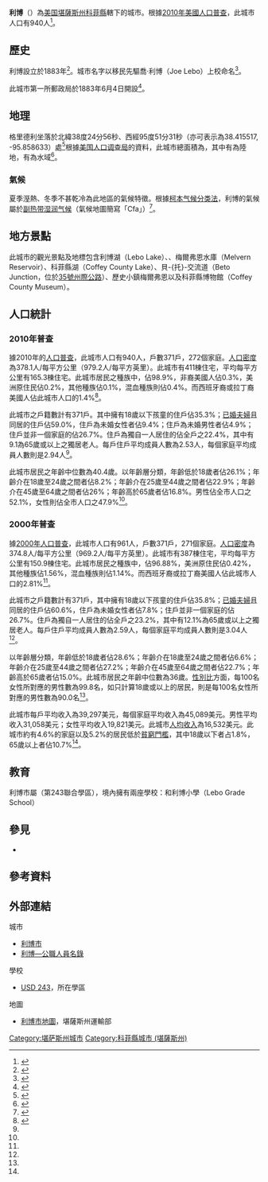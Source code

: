 {{noteTA
|G1=USState
}}
{{Infobox settlement
|name = 利博
|native_name = Lebo
|settlement_type = [[城市|城市]]
|nickname = 
|motto =
|image_skyline = Aerial view of Lebo Kansas 9-14-2014.JPG
|image_caption = 利博航空照（攝於2014年） 
|image_flag = 
|image_seal =
|image_map = Coffey_County_Kansas_Incorporated_and_Unincorporated_areas_Lebo_Highlighted.svg
|map_caption = 利博於[[科菲縣_(堪薩斯州)|科菲縣]]及[[堪薩斯州|堪薩斯州]]之地理位置
|image_map1 = Map of Coffey Co, Ks, USA.png
|map_caption1 = {{le|堪薩斯州運輸部|Kansas Department of Transportation}}的[[科菲縣_(堪薩斯州)|科菲縣]]地圖（[[:File:Kansas_official_transportation_map_legend.png|圖例]]）
|subdivision_type = [[世界政區索引|國家]]
|subdivision_name = [[美国|美国]]
|subdivision_type1 = [[美國行政區劃|州]]
|subdivision_name1 = [[堪薩斯州|堪薩斯州]]
|subdivision_type2 = [[堪萨斯州行政区划|縣]]
|subdivision_name2 = [[科菲縣_(堪薩斯州)|科菲縣]]
|government_footnotes = 
|government_type = 
|leader_title = 
|leader_name = 
|leader_title1 = 
|leader_name1 = 
|established_title = 
|established_date =
|area_footnotes = <ref name ="Gazetteer files"/>
|area_total_sq_mi = 1.05
|area_land_sq_mi = 0.96
|area_water_sq_mi = 0.09
|area_total_km2 = 2.72
|area_land_km2 = 2.49
|area_water_km2 = 0.23
|population_as_of = [[2010年美國人口普查|2010]]
|population_est = 930
|pop_est_as_of = 2012<ref name="2012 Pop Estimate">{{cite web|title=Population Estimates|url=http://www.census.gov/popest/data/cities/totals/2012/SUB-EST2012.html|publisher=[[美国人口调查局|美国人口调查局]]|accessdate=2013-05-29|archive-url=https://www.webcitation.org/6HQu4Spqa?url=http://www.census.gov/popest/data/cities/totals/2012/SUB-EST2012.html|archive-date=2013-06-17|dead-url=yes}}</ref>
|population_total = 940
|population_footnotes = <ref name ="FactFinder"/>
|population_density_sq_mi = auto
|population_density_km2 = auto
|timezone = [[北美中部时区|CST]]
|utc_offset = -6
|timezone_DST = CDT
|utc_offset_DST = -5
|elevation_footnotes = 
|elevation_m = 357
|elevation_ft = 1171
|latd = 38 |latm = 24 |lats = 56 |latNS = N
|longd = 95 |longm = 51 |longs = 31 |longEW = W
|coordinates_type = region:US_type:city
|coordinates_display = title
|postal_code_type = [[美國郵區編號|郵區編號]]
|postal_code = 66856
|area_code = [[電話區號620|620]]
|blank_name = [[聯邦資料處理標準|FIPS代碼]]
|blank_info = 20-39125 <ref name="GR2">{{cite web|url=http://factfinder2.census.gov|publisher=[[美国人口调查局|美国人口调查局]]|accessdate=2008-01-31|title=American FactFinder|archive-date=2013-09-11|archive-url=https://web.archive.org/web/20130911234518/http://factfinder2.census.gov/|dead-url=no}}</ref>
|blank1_name = [[地名信息系统|GNIS編號]]
|blank1_info = 0477548 <ref name="GR3">{{cite web|url=http://geonames.usgs.gov|accessdate=2008-01-31|title=US Board on Geographic Names|publisher=[[美國地質調查局|美國地質調查局]]|date=2007-10-25|archive-date=2012-02-26|archive-url=https://www.webcitation.org/65jET5cdV?url=http://geonames.usgs.gov/|dead-url=no}}</ref>
|website = [http://www.LeboKS.org/ LeboKS.org]
|footnotes = 
}}

'''利博'''（{{lang|en|'''Lebo'''}}）為[[美国|美国]][[堪薩斯州|堪薩斯州]][[科菲縣_(堪薩斯州)|科菲縣]]轄下的城市。根據[[2010年美國人口普查|2010年美國人口普查]]，此城市人口有940人<ref name="Census2010">{{cite web|title=2010 City Population and Housing Occupancy Status|url=http://factfinder2.census.gov/faces/tableservices/jsf/pages/productview.xhtml?pid=DEC_10_PL_GCTPL2.ST13&prodType=table|publisher=U.S. Census Bureau|accessdate=February 3, 2012|archive-date=2014-12-18|archive-url=https://web.archive.org/web/20141218203744/http://factfinder2.census.gov/faces/tableservices/jsf/pages/productview.xhtml?pid=DEC_10_PL_GCTPL2.ST13&prodType=table|dead-url=no}}</ref>。

==歷史==
利博設立於1883年<ref>{{cite book | url=http://books.google.com/books?id=5zdAAQAAMAAJ&pg=PA165#v=onepage&q&f=false | title=Biennial Report of the Board of Directors of the Kansas State Historical Society | publisher=Kansas State Printing Plant | author=Kansas State Historical Society | year=1916 | pages=165 | access-date=2016-05-14 | archive-date=2014-07-06 | archive-url=https://web.archive.org/web/20140706195615/http://books.google.com/books?id=5zdAAQAAMAAJ&pg=PA165#v=onepage&q&f=false | dead-url=no }}</ref>。城市名字以移民先驅喬·利博（Joe Lebo）上校命名<ref>{{cite book | url=http://books.google.com/books?id=ODXKhgH3e6AC&lpg=PP1&pg=PA9#v=onepage&q&f=false | title=Exploring Kansas Highways | author=Heim, Michael | year=2007 | pages=9 | access-date=2016-05-14 | archive-date=2014-07-06 | archive-url=https://web.archive.org/web/20140706133715/http://books.google.com/books?id=ODXKhgH3e6AC&lpg=PP1&pg=PA9#v=onepage&q&f=false | dead-url=no }}</ref>。

此城市第一所郵政局於1883年6月4日開設<ref>{{cite web |url=http://www.kshs.org/geog/geog_postoffices/search/county:CF |title=Kansas Post Offices, 1828-1961 (archived) |publisher=Kansas Historical Society |accessdate=6 June 2014 |deadurl=yes |archiveurl=https://web.archive.org/web/20131009123958/http://www.kshs.org/geog/geog_postoffices/search/county:CF |archivedate=2013-10-09 }}</ref>。

==地理==
格里德利坐落於北緯38度24分56秒、西經95度51分31秒（亦可表示為38.415517, -95.858633）處<ref name="GR1">{{cite web|url=http://www.census.gov/geo/www/gazetteer/gazette.html|publisher=[[美国人口调查局|美国人口调查局]]|accessdate=2011-04-23|date=2011-02-12|title=US Gazetteer files: 2010, 2000, and 1990|archive-url=https://web.archive.org/web/20060720110047/http://www.census.gov/geo/www/gazetteer/gazette.html|archive-date=2006-07-20|dead-url=yes}}</ref>根據[[美国人口调查局|美国人口调查局]]的資料，此城市總面積為{{convert|2.72|sqkm|sqmi|2}}，其中有{{convert|2.49|sqkm|sqmi|2}}為陸地，有{{convert|0.23|sqkm|sqmi|2}}為水域<ref name ="Gazetteer files">{{cite web|title=US Gazetteer files 2010|url=http://www.census.gov/geo/www/gazetteer/files/Gaz_places_national.txt|publisher=[[美国人口调查局|美国人口调查局]]|accessdate=2012-07-06|archive-url=https://www.webcitation.org/699nOulzi?url=http://www.census.gov/geo/www/gazetteer/files/Gaz_places_national.txt|archive-date=2012-07-14|dead-url=yes}}</ref>。

===氣候===
夏季溼熱、冬季不甚乾冷為此地區的氣候特徵。根據[[柯本气候分类法|柯本气候分类法]]，利博的氣候屬於[[副热带湿润气候|副热带湿润气候]]（氣候地圖簡寫「Cfa」）<ref>{{Cite web |url=http://www.weatherbase.com/weather/weather-summary.php3?s=806441&cityname=Lebo%2C+Kansas%2C+United+States+of+America&units= |title=Climate Summary for Lebo, Kansas |accessdate=2016-05-14 |archive-date=2016-03-04 |archive-url=https://web.archive.org/web/20160304074847/http://www.weatherbase.com/weather/weather-summary.php3?s=806441&cityname=Lebo,+Kansas,+United+States+of+America&units= |dead-url=no }}</ref>。

==地方景點==
此城市的觀光景點及地標包含利博湖（Lebo Lake）、{{le|約翰雷德蒙德水庫|John Redmond Reservoir}}、梅爾弗恩水庫（Melvern Reservoir）、科菲縣湖（Coffey County Lake）、貝-{托}-交流道（Beto Junction，位於[[35號州際公路|35號州際公路]]）、歷史小鎮梅爾弗恩以及科菲縣博物館（Coffey County Museum）。

==人口統計==
{{US Census population
|align=left
|1890= 538
|1900= 605
|1910= 560
|1920= 572
|1930= 590
|1940= 522
|1950= 575
|1960= 498
|1970= 589
|1980= 966
|1990= 835
|2000= 961
|2010= 940
|estyear=2014
|estimate=915
|estref=<ref name="USCensusEst2014">{{cite web|url=http://www.census.gov/popest/data/cities/totals/2014/SUB-EST2014.html|title=Annual Estimates of the Resident Population for Incorporated Places: April 1, 2010 to July 1, 2014|accessdate=June 4, 2015|archive-url=https://web.archive.org/web/20150523034651/https://www.census.gov/popest/data/cities/totals/2014/SUB-EST2014.html|archive-date=2015-05-23|dead-url=yes}}</ref>
|align-fn=center
|footnote=[http://www.census.gov/prod/www/abs/decennial/ U.S. Decennial Census]
}}

===2010年普查===
據2010年的[[2010年美國人口普查|人口普查]]，此城市人口有940人，戶數371戶，272個家庭。[[人口密度|人口密度]]為378.1人/每平方公里（979.2人/每平方英里）。此城市有411棟住宅，平均每平方公里有165.3棟住宅。此城市居民之種族中，{{le|美國種族和民族|Race and ethnicity in the United States Census|白人}}佔98.9%，非裔美國人佔0.3%，美洲原住民佔0.2%，其他種族佔0.1%，混血種族則佔0.4%。而西班牙裔或拉丁裔美國人佔此城市人口的1.4%<ref name ="FactFinder">{{cite web|title=American FactFinder|url=http://factfinder2.census.gov/faces/nav/jsf/pages/index.xhtml|publisher=[[美国人口调查局|美国人口调查局]]|accessdate=2012-07-06|archive-date=2012-02-17|archive-url=https://www.webcitation.org/65WtHj6J5?url=http://factfinder2.census.gov/faces/nav/jsf/pages/index.xhtml|dead-url=no}}</ref>。

此城市之戶籍數計有371戶。其中擁有18歲以下孩童的住戶佔35.3%；[[婚姻|已婚夫婦]]且同居的住戶佔59.0%，住戶為未婚女性者佔9.4%；住戶為未婚男性者佔4.9%；住戶並非一個家庭的佔26.7%。住戶為獨自一人居住的佔全戶之22.4%，其中有9.1為65歲或以上之獨居老人。每戶住戶平均成員人數為2.53人，每個家庭平均成員人數則是2.94人<ref name ="FactFinder"/>。

此城市居民之年齡中位數為40.4歲。以年齡層分類，年齡低於18歲者佔26.1%；年齡介在18歲至24歲之間者佔8.2%；年齡介在25歲至44歲之間者佔22.9%；年齡介在45歲至64歲之間者佔26%；年齡高於65歲者佔16.8%。男性佔全市人口之52.1%，女性則佔全市人口之47.9%<ref name ="FactFinder"/>。

===2000年普查===
據[[2000年美國人口普查|2000年人口普查]]，此城市人口有961人，戶數371戶，271個家庭。[[人口密度|人口密度]]為374.8人/每平方公里（969.2人/每平方英里）。此城市有387棟住宅，平均每平方公里有150.9棟住宅。此城市居民之種族中，{{le|美國種族和民族|Race and ethnicity in the United States Census|白人}}佔96.88%，美洲原住民佔0.42%，其他種族佔1.56%，混血種族則佔1.14%。而西班牙裔或拉丁裔美國人佔此城市人口的2.81%<ref name="GR2" />。

此城市之戶籍數計有371戶，其中擁有18歲以下孩童的住戶佔35.8%；[[婚姻|已婚夫婦]]且同居的住戶佔60.6%，住戶為未婚女性者佔7.8%；住戶並非一個家庭的佔26.7%。住戶為獨自一人居住的佔全戶之23.2%，其中有12.1%為65歲或以上之獨居老人。每戶住戶平均成員人數為2.59人，每個家庭平均成員人數則是3.04人<ref name="GR2" />。

以年齡層分類，年齡低於18歲者佔28.6%；年齡介在18歲至24歲之間者佔6.6%；年齡介在25歲至44歲之間者佔27.2%；年齡介在45歲至64歲之間者佔22.7%；年齡高於65歲者佔15.0%。此城市居民之年齡中位數為36歲。[[性別比|性別比]]方面，每100名女性所對應的男性數為99.8名，如只計算18歲或以上的居民，則是每100名女性所對應的男性數為90.0名<ref name="GR2" />。

此城市每戶平均收入為39,297美元，每個家庭平均收入為45,089美元。男性平均收入31,058美元；女性平均收入19,821美元。此城市[[人均收入|人均收入]]為16,532美元。此城市約有4.6%的家庭以及5.2%的居民低於[[貧窮門檻|貧窮門檻]]，其中18歲以下者占1.8%，65歲以上者佔10.7%<ref name="GR2" />。

==教育==
利博市屬{{le|利博-韋弗利聯合學區|Lebo-Waverly USD 243}}（第243聯合學區），境內擁有兩座學校：{{le|利博高中|Lebo High School}}和利博小學（Lebo Grade School）

==參見==
* {{le|梅爾弗恩湖|Melvern Lake}}

==參考資料==
{{Reflist|30em}}

==外部連結==
{{Commons category|Lebo, Kansas}}
{{Portal|堪薩斯州}}
;城市
* [http://www.LeboKS.org/ 利博市]{{Wayback|url=http://www.leboks.org/ |date=20200319110336 }}
* [https://web.archive.org/web/20110505122103/http://www.lkm.org/directory/cities.php?ID=254 利博—公職人員名錄]
;學校
* [http://www.usd243ks.org/ USD 243]{{Wayback|url=http://www.usd243ks.org/ |date=20160516215829 }}，所在學區
;地圖
* [http://www.ksdot.org/Assets/wwwksdotorg/bureaus/burTransPlan/maps/city-pdf/lebo.pdf 利博市地圖]{{Wayback|url=http://www.ksdot.org/Assets/wwwksdotorg/bureaus/burTransPlan/maps/city-pdf/lebo.pdf |date=20160304042823 }}，堪薩斯州運輸部

{{科菲縣 (堪薩斯州)}}

{{DEFAULTSORT:Lebo}}
[[Category:堪萨斯州城市|Category:堪萨斯州城市]]
[[Category:科菲縣城市_(堪薩斯州)|Category:科菲縣城市 (堪薩斯州)]]